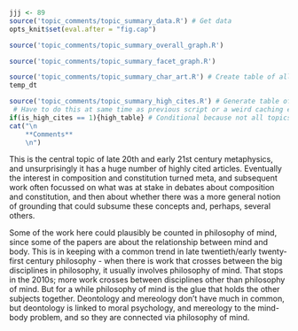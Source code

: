 ```r
jjj <- 89
source('topic_comments/topic_summary_data.R') # Get data
opts_knit$set(eval.after = "fig.cap")
```

```r
source('topic_comments/topic_summary_overall_graph.R')
```

```r
source('topic_comments/topic_summary_facet_graph.R')
```

```r
source('topic_comments/topic_summary_char_art.R') # Create table of all articles in topic
temp_dt
```

```r
source('topic_comments/topic_summary_high_cites.R') # Generate table of highly cited articles. 
 # Have to do this at same time as previous script or a weird caching error occurs.
if(is_high_cites == 1){high_table} # Conditional because not all topics have high cites
cat("\n
	**Comments**
	\n")
```

This is the central topic of late 20th and early 21st century metaphysics, and unsurprisingly it has a huge number of highly cited articles. Eventually the interest in composition and constitution turned meta, and subsequent work often focussed on what was at stake in debates about composition and constitution, and then about whether there was a more general notion of grounding that could subsume these concepts and, perhaps, several others.

Some of the work here could plausibly be counted in philosophy of mind, since some of the papers are about the relationship between mind and body. This is in keeping with a common trend in late twentieth/early twenty-first century philosophy - when there is work that crosses between the big disciplines in philosophy, it usually involves philosophy of mind. That stops in the 2010s; more work crosses between disciplines other than philosophy of mind. But for a while philosophy of mind is the glue that holds the other subjects together. Deontology and mereology don't have much in common, but deontology is linked to moral psychology, and mereology to the mind-body problem, and so they are connected via philosophy of mind.